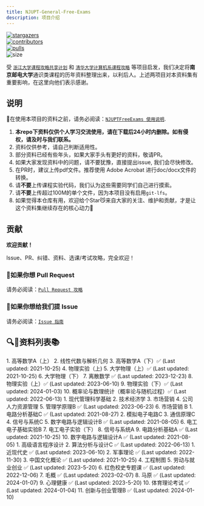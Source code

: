```yaml
---
title: NJUPT-General-Free-Exams
description: 项目介绍
---
```


<div class="badge-container not-content">
    <div class="badge">
        <a href="https://github.com/NJUPTFreeExams/NJUPT-General-Free-Exams/stargazers">
            <img src="https://img.shields.io/github/stars/NJUPTFreeExams/NJUPT-General-Free-Exams.svg?style=for-the-badge" alt="stargazers"></img>
        </a>
    </div>
    <div class="badge">
        <a href="https://github.com/NJUPTFreeExams/NJUPT-General-Free-Exams/network/members">
            <img src="https://img.shields.io/github/forks/NJUPTFreeExams/NJUPT-General-Free-Exams.svg?style=for-the-badge" alt="contributors"></img>
        </a>
    </div>
    <div class="badge">
        <a href="https://github.com/NJUPTFreeExams/NJUPT-General-Free-Exams/pulls">
            <img src="https://img.shields.io/github/issues-pr-closed-raw/NJUPTFreeExams/NJUPT-General-Free-Exams.svg?style=for-the-badge" alt="pulls"></img>
        </a>
    </div>
    <div class="badge">
        <img src="https://img.shields.io/github/repo-size/NJUPTFreeExams/NJUPT-General-Free-Exams.svg?style=for-the-badge" alt="size"></img>
    </div>
</div>

受 [`浙江大学课程攻略共享计划`](https://github.com/QSCTech/zju-icicles) 和 [`清华大学计算机系课程攻略`](https://github.com/Trinkle23897/THU-CST-Cracker) 等项目启发，我们决定将**南京邮电大学**通识类课程的历年资料整理出来，以利后人。上述两项目对本资料集有重要影响，在这里向他们表示感谢。

## 说明

📍在使用本项目的资料之前，请务必阅读：[`NJUPTFreeExams 使用说明`](/homepage/userguide).

1. **本repo下资料仅供个人学习交流使用，请在下载后24小时内删除。如有侵权，请及时与我们联系。**
2. 资料仅供参考，请自己判断适用性。
3. 部分资料已经有些年头，如果大家手头有更好的资料，敬请PR。 
4. 如果大家发现资料中的问题，请不要犹豫，直接提出issue, 我们会尽快修改。
5. 在PR时，建议上传pdf文件。推荐使用 Adobe Acrobat 进行doc/docx文件的转换。
6. 请**不要**上传课程实验代码，我们认为这些需要同学们自己进行摸索。
7. 请**不要**上传超过100M的单个文件，因为本项目没有启用`git-lfs`。
8. 如果觉得本仓库有用，欢迎给个Star😼来自大家的关注、维护和贡献，才是让这个资料集继续存在的核心动力🥰

## 贡献

**欢迎贡献！**

Issue、PR、纠错、资料、选课/考试攻略，完全欢迎！

### 📌如果你想 Pull Request

请务必阅读：[`Pull Request 攻略`](/homepage/uploadguide)

### 📌如果你想给我们提 Issue

请务必阅读：[`Issue 指南`](/homepage/issueguide)

## 🔍📖资料列表📚
<div>
    <Card title="数理基础类" icon="document">
    1. 高等数学A（上）
    2. 线性代数与解析几何 
    3. 高等数学A（下）✅ (Last updated: 2021-10-25)
    4. 物理实验（上) 
    5. 大学物理（上）✅ (Last updated: 2021-10-25)
    6. 大学物理（下） 
    7. 离散数学 ✅ (Last updated: 2023-12-23)
    8. 物理实验（上）✅ (Last updated: 2023-06-10)
    9. 物理实验（下）✅ (Last updated: 2024-01-03)
    10. 概率论与数理统计（概率论与随机过程）✅ (Last updated: 2022-06-13)
    </Card>    
    <Card title="管理学类" icon="laptop">
    1. 现代管理科学基础
    2. 技术经济学
    3. 市场营销
    4. 公司人力资源管理
    5. 管理学原理B ✅ (Last updated: 2023-06-23)
    6. 市场营销 B
    </Card>
    <Card title="电子信息类" icon="open-book">
    1. 电路分析基础C ✅ (Last updated: 2021-08-27)
    2. 模拟电子电路C
    3. 通信原理C
    4. 信号与系统C
    5. 数字电路与逻辑设计B ✅ (Last updated: 2021-08-05)
    6. 电工电子基础实验B
    7. 电工电子实验（下）
    8. 信号与系统A
    9. 电路分析基础A ✅ (Last updated: 2021-10-25)
    10. 数字电路与逻辑设计A ✅ (Last updated: 2021-08-05)
    </Card>
    <Card title="编程语言类" icon="open-book">
    1. 高级语言程序设计
    2. 算法分析与设计C ✅ (Last updated: 2022-06-13)
    </Card>
    <Card title="其他" icon="translate">
    1. 近现代史 ✅ (Last updated: 2023-06-10)
    2. 军事理论 ✅ (Last updated: 2022-11-30)
    3. 中国文化概论 ✅ (Last updated: 2021-10-25)
    4. 工程制图
    5. 劳动与就业创业 ✅ (Last updated: 2023-5-20)
    6. 红色校史专题课 ✅ (Last updated: 2022-12-06)
    7. 毛概 ✅ (Last updated: 2023-02-07)
    8. 马原 ✅ (Last updated: 2024-01-07)
    9. 心理健康 ✅ (Last updated: 2023-5-20)
    10. 体育理论考试 ✅ (Last updated: 2024-01-04)
    11. 创新与创业管理B ✅ (Last updated: 2024-01-10)
  </Card>
</div>